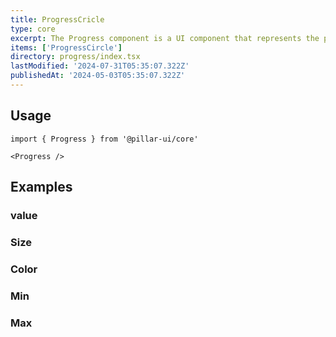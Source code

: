 ```yaml
---
title: ProgressCricle
type: core
excerpt: The Progress component is a UI component that represents the progress of a task or operation. It visually displays the completion percentage and can be customized with different sizes and colors.
items: ['ProgressCircle']
directory: progress/index.tsx
lastModified: '2024-07-31T05:35:07.322Z'
publishedAt: '2024-05-03T05:35:07.322Z'
---
```


## Usage

```tsx
import { Progress } from '@pillar-ui/core'
```

```tsx
<Progress />
```

## Examples

### value

<Playground name="progressCircleValue" root="progressCircle" />

### Size

<Prop defaultValue="4" type="'1' | '2' | '3' | '4' | '5' | '6' | '7' | '8' | '9'" />

<Playground name="progressCircleSize" root="progressCircle" />

### Color

<Prop defaultValue="p" type="'i' | 'd' | 'su' | 'se' | 'w' | 'p' | 'b' | 'o'" />

<Playground name="progressCircleColor" root="progressCircle" />

### Min

<Playground name="progressCircleMin" root="progressCircle" />

### Max

<Playground name="progressCircleMax" root="progressCircle" />
